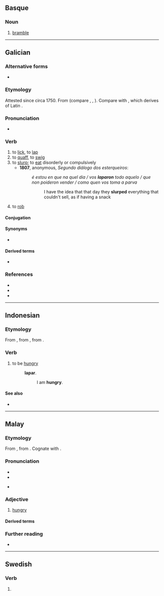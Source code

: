 ==Basque==

===Noun===
{{head|eu|noun}}

# [[bramble]]

----

==Galician==

===Alternative forms===
* {{l|gl|lampar}}

===Etymology===
Attested since circa 1750. From {{der|gl|gem-pro|*lapjaną||to lick; lap}} (compare {{cog|enm|lappen}}, {{cog|goh|laffen}}, {{cog|fr|lamper}}). Compare with {{l|gl|lamber||to lick}}, which derives of Latin {{m|la|lambo|lambere|lick}}.

===Pronunciation===
*{{IPA|gl|/laˈpaɾ/}}

===Verb===
{{gl-verb|lap|ar}}

# to [[lick]], to [[lap]]
# to [[quaff]], to [[swig]]
# to [[slurp]]; to [[eat]] disorderly or compulsively
#* '''1807''', anonymous, ''Segundo diálogo dos esterqueiros'':
#*: ''é estou en que na quel dia / vos '''laparon''' todo aquelo / que non poideron vender / como quen vos toma a parva''
#*:: I have the idea that that day they '''slurped''' everything that couldn't sell, as if having a snack
# {{lb|gl|figurative}} to [[rob]]

====Conjugation====
{{gl-conj-ar|lap}}

====Synonyms====
* {{l|gl|larpar}}

====Derived terms====
* {{l|gl|lapacaldos|lit=broth-lapper|t=glutton}}

===References===
* {{R:DDLG}}
* {{R:TILG}}
* {{R:TLPGP}}

----

==Indonesian==

===Etymology===
From {{der|id|ms|lapar}}, from {{inh|id|poz-mly-pro|*lapar}}, from {{inh|id|poz-pro|*lapaʀ}}.

===Verb===
{{head|id|verb}}

# to be [[hungry]] {{gloss|affected by hunger; desirous of food}}
#: {{l|id|saya|Saya}} '''lapar'''.
#:: I am '''hungry'''.

====See also====
* {{l|id|haus}}

----

==Malay==

===Etymology===
From {{inh|ms|poz-mly-pro|*lapar}}, from {{inh|ms|poz-pro|*lapaʀ}}. Cognate with {{cog|kaw|lapa}}.

===Pronunciation===
* {{IPA|ms|/lapar/}}
* {{rhymes|ms|apar|par|ar}}
* {{a|Johor-Riau}} {{IPA|ms|[läpäː]}}

===Adjective===
{{ms-adj|j=لاڤر}}

# [[hungry]] {{gloss|affected by hunger; desirous of food}}
#: {{usex|ms|Aku '''lapar'''.|I'm '''hungry'''.}}
#: {{syn|ms|bulur}}

====Derived terms====
{{der4|ms|kelaparan|melaparkan|dilaparkan|berlapar|lapar mata|lapar susu}}

===Further reading===
* {{R:PRPM}}

----

==Swedish==

===Verb===
{{head|sv|verb form}}

# {{sv-verb-form-pre|lapa}}